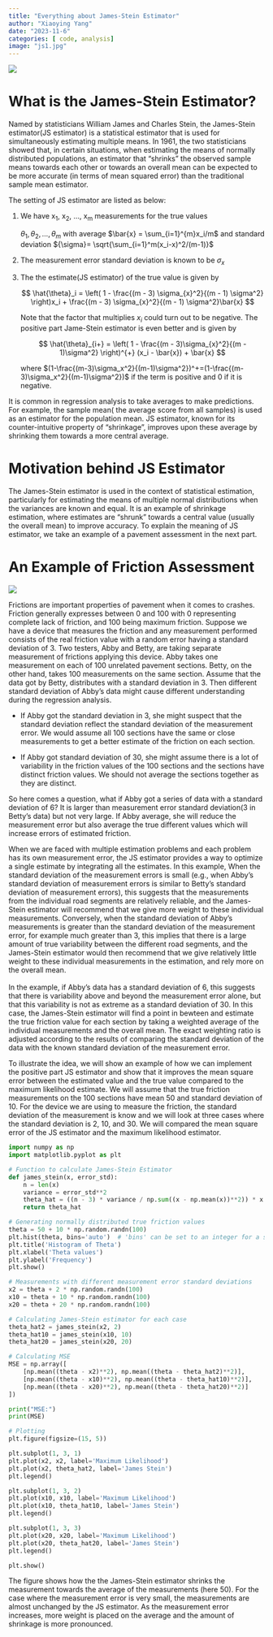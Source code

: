 ```yaml
---
title: "Everything about James-Stein Estimator"
author: "Xiaoying Yang"
date: "2023-11-6"
categories: [ code, analysis]
image: "js1.jpg"
---
```


![](js1.jpg)

# What is the James-Stein Estimator?

Named by statisticians William James and Charles Stein, the James-Stein estimator(JS estimator) is a statistical estimator that is used for simultaneously estimating multiple means. In 1961, the two statisticians showed that, in certain situations, when estimating the means of normally distributed populations, an estimator that "shrinks" the observed sample means towards each other or towards an overall mean can be expected to be more accurate (in terms of mean squared error) than the traditional sample mean estimator.

The setting of JS estimator are listed as below:

1.  We have x~1~, x~2~, ..., x~m~ measurements for the true values

    ${\theta}_1,{\theta}_2,...,{\theta}_m$ with average $\bar{x} = \sum_{i=1}^{m}x_i/m$ and standard deviation ${\sigma}= \sqrt{\sum_{i=1}^m(x_i-x)^2/(m-1)}$

2.  The measurement error standard deviation is known to be $\sigma_x$

3.  The the estimate(JS estimator) of the true value is given by

    $$
    \hat{\theta}_i = \left( 1 - \frac{(m - 3) \sigma_{x}^2}{(m - 1) \sigma^2} \right)x_i + \frac{(m - 3) \sigma_{x}^2}{(m - 1) \sigma^2}\bar{x}
    $$

    Note that the factor that multiplies $x_i$ could turn out to be negative. The positive part Jame-Stein estimator is even better and is given by

    $$
    \hat{\theta}_{i+} = \left( 1 - \frac{(m - 3)\sigma_{x}^2}{(m - 1)\sigma^2} \right)^{+} (x_i - \bar{x}) + \bar{x}
    $$

    where $(1-\frac{(m-3)\sigma_x^2}{(m-1)\sigma^2})^+=(1-\frac{(m-3)\sigma_x^2}{(m-1)\sigma^2})$ if the term is positive and 0 if it is negative.

It is common in regression analysis to take averages to make predictions. For example, the sample mean( the average score from all samples) is used as an estimator for the population mean. JS estimator, known for its counter-intuitive property of "shrinkage", improves upon these average by shrinking them towards a more central average.

# Motivation behind JS Estimator

The James-Stein estimator is used in the context of statistical estimation, particularly for estimating the means of multiple normal distributions when the variances are known and equal. It is an example of shrinkage estimation, where estimates are "shrunk" towards a central value (usually the overall mean) to improve accuracy. To explain the meaning of JS estimator, we take an example of a pavement assessment in the next part.

# An Example of Friction Assessment

![](Benkelman-Beam-Testing-2-1024x683.jpg)

Frictions are important properties of pavement when it comes to crashes. Friction generally expresses between 0 and 100 with 0 representing complete lack of friction, and 100 being maximum friction. Suppose we have a device that measures the friction and any measurement performed consists of the real friction value with a random error having a standard deviation of 3. Two testers, Abby and Betty, are taking separate measurement of frictions applying this device. Abby takes one measurement on each of 100 unrelated pavement sections. Betty, on the other hand, takes 100 measurements on the same section. Assume that the data got by Betty, distributes with a standard deviation in 3. Then different standard deviation of Abby's data might cause different understanding during the regression analysis.

-   If Abby got the standard deviation in 3, she might suspect that the standard deviation reflect the standard deviation of the measurement error. We would assume all 100 sections have the same or close measurements to get a better estimate of the friction on each section.

-   If Abby got standard deviation of 30, she might assume there is a lot of variability in the friction values of the 100 sections and the sections have distinct friction values. We should not average the sections together as they are distinct.

So here comes a question, what if Abby got a series of data with a standard deviation of 6? It is larger than measurement error standard deviation(3 in Betty's data) but not very large. If Abby average, she will reduce the measurement error but also average the true different values which will increase errors of estimated friction.

When we are faced with multiple estimation problems and each problem has its own measurement error, the JS estimator provides a way to optimize a single estimate by integrating all the estimates. In this example, When the standard deviation of the measurement errors is small (e.g., when Abby's standard deviation of measurement errors is similar to Betty's standard deviation of measurement errors), this suggests that the measurements from the individual road segments are relatively reliable, and the James-Stein estimator will recommend that we give more weight to these individual measurements. Conversely, when the standard deviation of Abby's measurements is greater than the standard deviation of the measurement error, for example much greater than 3, this implies that there is a large amount of true variability between the different road segments, and the James-Stein estimator would then recommend that we give relatively little weight to these individual measurements in the estimation, and rely more on the overall mean.\
\
In the example, if Abby's data has a standard deviation of 6, this suggests that there is variability above and beyond the measurement error alone, but that this variability is not as extreme as a standard deviation of 30. In this case, the James-Stein estimator will find a point in bewteen and estimate the true friction value for each section by taking a weighted average of the individual measurements and the overall mean. The exact weighting ratio is adjusted according to the results of comparing the standard deviation of the data with the known standard deviation of the measurement error.

To illustrate the idea, we will show an example of how we can implement the positive part JS estimator and show that it improves the mean square error between the estimated value and the true value compared to the maximum likelihood estimate. We will assume that the true friction measurements on the 100 sections have mean 50 and standard deviation of 10. For the device we are using to measure the friction, the standard deviation of the measurement is know and we will look at three cases where the standard deviation is 2, 10, and 30. We will compared the mean square error of the JS estimator and the maximum likelihood estimator.

```python
import numpy as np
import matplotlib.pyplot as plt

# Function to calculate James-Stein Estimator
def james_stein(x, error_std):
    n = len(x)
    variance = error_std**2
    theta_hat = ((n - 3) * variance / np.sum((x - np.mean(x))**2)) * x + ((1 - (n - 3) * variance / np.sum((x - np.mean(x))**2)) * np.mean(x))
    return theta_hat

# Generating normally distributed true friction values
theta = 50 + 10 * np.random.randn(100)
plt.hist(theta, bins='auto')  # 'bins' can be set to an integer for a specific number of bins or 'auto' for automatic binning
plt.title('Histogram of Theta')
plt.xlabel('Theta values')
plt.ylabel('Frequency')
plt.show()
```

```python
# Measurements with different measurement error standard deviations
x2 = theta + 2 * np.random.randn(100)
x10 = theta + 10 * np.random.randn(100)
x20 = theta + 20 * np.random.randn(100)

# Calculating James-Stein estimator for each case
theta_hat2 = james_stein(x2, 2)
theta_hat10 = james_stein(x10, 10)
theta_hat20 = james_stein(x20, 20)

# Calculating MSE
MSE = np.array([
    [np.mean((theta - x2)**2), np.mean((theta - theta_hat2)**2)],
    [np.mean((theta - x10)**2), np.mean((theta - theta_hat10)**2)],
    [np.mean((theta - x20)**2), np.mean((theta - theta_hat20)**2)]
])

print("MSE:")
print(MSE)
```

```python
# Plotting
plt.figure(figsize=(15, 5))

plt.subplot(1, 3, 1)
plt.plot(x2, x2, label='Maximum Likelihood')
plt.plot(x2, theta_hat2, label='James Stein')
plt.legend()

plt.subplot(1, 3, 2)
plt.plot(x10, x10, label='Maximum Likelihood')
plt.plot(x10, theta_hat10, label='James Stein')
plt.legend()

plt.subplot(1, 3, 3)
plt.plot(x20, x20, label='Maximum Likelihood')
plt.plot(x20, theta_hat20, label='James Stein')
plt.legend()

plt.show()
```

The figure shows how the the James-Stein estimator shrinks the measurement towards the average of the measurements (here 50). For the case where the measurement error is very small, the measurements are almost unchanged by the JS estimator. As the measurement error increases, more weight is placed on the average and the amount of shrinkage is more pronounced.
